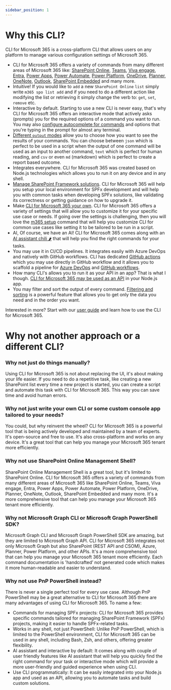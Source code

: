 ```yaml
---
sidebar_position: 1
---
```


# Why this CLI?

CLI for Microsoft 365 is a cross-platform CLI that allows users on any platform to manage various configuration settings of Microsoft 365.

- CLI for Microsoft 365 offers a variety of commands from many different areas of Microsoft 365 like: [SharePoint Online](../cmd/spo/spo-get), [Teams](../cmd/teams/app/app-install), [Viva engage](../cmd/viva/engage/engage-search), [Entra](../cmd/entra/administrativeunit/administrativeunit-add), [Power Apps](../cmd/pa/app/app-export), [Power Automate](../cmd/flow/flow-disable), [Power Platform](../cmd/pp/aibuildermodel/aibuildermodel-get), [OneDrive](../cmd/onedrive/onedrive-list), [Planner](../cmd/planner/bucket/bucket-add), [OneNote](../cmd/onenote/notebook/notebook-add), [Outlook](../cmd/outlook/mail/mail-send), [SharePoint Embedded](../cmd/spe/containertype/containertype-add) and many more.
- Intuitive! If you would like to `add` a new `SharePoint Online` `list` simply write `m365 spo list add` and if you need to do a different action like modifying the list or retrieving it simply change the verb to: `get`, `set`, `remove` etc. 
- Interactive by default. Starting to use a new CLI is never easy, that's why CLI for Microsoft 365 offers an interactive mode that actively asks (prompts) you for the required options of a command you want to run. You may also [configure autocomplete for commands](../user-guide/completion.mdx) and options that you're typing in the prompt for almost any terminal.
- [Different `output` modes](../user-guide/cli-output-mode.mdx) allow you to choose how you want to see the results of your commands. You can choose between `json` which is perfect to be used in a script when the output of one command will be used as an input to another command, `text` which is perfect for human reading, and `csv` or even `md` (markdown) which is perfect to create a report based outcome.
- Integrates everywhere. CLI for Microsoft 365 was created based on Node.js technologies which allows you to run it on any device and in any shell.
- [Manage SharePoint Framework solutions](../cmd/spfx/spfx-doctor). CLI for Microsoft 365 will help you setup your local environment for SPFx development and will help you with common tasks when developing SPFx solutions, like validating its correctness or getting guidance on how to upgrade it.
- Make [CLI for Microsoft 365 your own](../user-guide/configuring-cli). CLI for Microsoft 365 offers a variety of settings that will allow you to customize it for your specific use case or needs. If going over the settings is challenging, then you will love the [m365 setup](../cmd/setup) command that will help you customize CLI for common use cases like setting it to be tailored to be run in a script.
- AI, Of course, we have an AI! CLI for Microsoft 365 comes along with an [AI assistant chili 🌶️](../user-guide/chili) that will help you find the right commands for your tasks.
- You may use it in CI/CD pipelines. It integrates easily with Azure DevOps and natively with GitHub workflows. CLI has dedicated [GitHub actions](../user-guide/github-actions) which you may use directly in GitHub workflow and it allows you to scaffold a pipeline for [Azure DevOps](../cmd/spfx/project/project-azuredevops-pipeline-add) and [GitHub workflows](../cmd/spfx/project/project-github-workflow-add).
- How many CLI's allows you to run it as your API in an app? That is what I though. [CLI for Microsoft 365 may be used as an API](../user-guide/use-cli-api) in your Node.js app.
- You may filter and sort the output of every command. [Filtering and sorting](../user-guide/filter-cli-data.mdx) is a powerful feature that allows you to get only the data you need and in the order you want.

Interested in more? Start with our [user guide](../user-guide/using-cli.mdx) and learn how to use the CLI for Microsoft 365.

# Why not another approach or a different CLI?

### Why not just do things manually?

Using CLI for Microsoft 365 is not about replacing the UI, it's about making your life easier. If you need to do a repetitive task, like creating a new SharePoint list every time a new project is started, you can create a script and automate this task with CLI for Microsoft 365. This way you can save time and avoid human errors.

### Why not just write your own CLI or some custom console app tailored to your needs?

You could, but why reinvent the wheel? CLI for Microsoft 365 is a powerful tool that is being actively developed and maintained by a team of experts. It's open-source and free to use. It's also cross-platform and works on any device. It's a great tool that can help you manage your Microsoft 365 tenant more efficiently.

### Why not use SharePoint Online Management Shell?

SharePoint Online Management Shell is a great tool, but it's limited to SharePoint Online. CLI for Microsoft 365 offers a variety of commands from many different areas of Microsoft 365 like SharePoint Online, Teams, Viva engage, Entra, Power Apps, Power Automate, Power Platform, OneDrive, Planner, OneNote, Outlook, SharePoint Embedded and many more. It's a more comprehensive tool that can help you manage your Microsoft 365 tenant more efficiently.

### Why not Microsoft Graph CLI or Microsoft Graph PowerShell SDK?

Microsoft Graph CLI and Microsoft Graph PowerShell SDK are amazing, but they are limited to Microsoft Graph API. CLI for Microsoft 365 integrates not only Microsoft Graph but also SharePoint (REST API and CSOM), Azure, Planner, Power Platform, and other APIs. It's a more comprehensive tool that can help you manage your Microsoft 365 tenant more efficiently. Each command documentation is 'handcrafted’ not generated code which makes it more human-readable and easier to understand.

### Why not use PnP PowerShell instead?

There is never a single perfect tool for every use case. Although PnP PowerShell may be a great alternative to CLI for Microsoft 365 there are many advantages of using CLI for Microsoft 365. To name a few: 

- Commands for managing SPFx projects: CLI for Microsoft 365 provides specific commands tailored for managing SharePoint Framework (SPFx) projects, making it easier to handle SPFx-related tasks.
- Works in any shell, not just PowerShell: Unlike PnP PowerShell, which is limited to the PowerShell environment, CLI for Microsoft 365 can be used in any shell, including Bash, Zsh, and others, offering greater flexibility.
- AI assistant and interactive by default: It comes along with couple of user friendly features like AI assistant that will help you quickly find the right command for your task or interactive mode which will provide a more user-friendly and guided experience when using CLI.
- Use CLI programmatically: It can be easily integrated into your Node.js app and used as an API, allowing you to automate tasks and build custom solutions.
